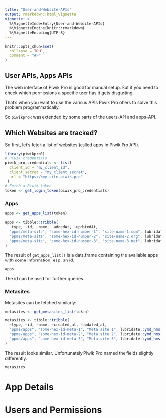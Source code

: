 ```yaml
---
title: "User-and-Website-APIs"
output: rmarkdown::html_vignette
vignette: >
  %\VignetteIndexEntry{User-and-Website-APIs}
  %\VignetteEngine{knitr::rmarkdown}
  %\VignetteEncoding{UTF-8}
---
```


```r
knitr::opts_chunk$set(
  collapse = TRUE,
  comment = "#>"
)
```

## User APIs, Apps APIs

The web interface of Piwik Pro is good for manual setup. But if you need to check
which permissions a specific user has it gets disgusting.

That's when you want to use the various APIs Piwik Pro offers to solve this 
problem programmatically. 

So `piwikproR` was extended by some parts of the users-API and apps-API.

## Which Websites are tracked?

So first, let's fetch a list of websites (called apps in Piwik Pro API).

```r
library(piwikproR)
# Piwik credentials
piwik_pro_credentials <- list(
  client_id = "my_client_id",
  client_secret = "my_client_secret",
  url = "https://my_site.piwik.pro"
 )
# Fetch a Piwik token
token <- get_login_token(piwik_pro_credentials)
```

### Apps

```r
apps <- get_apps_list(token) 
```

```r
apps <- tibble::tribble(
  ~type, ~id, ~name, ~addedAt, ~updatedAt,
  "ppms/meta-site", "some-hex-id-number-1", "site-name-1.com", lubridate::ymd_hms("2022-01-02 08:10:20"), lubridate::ymd_hms("2022-01-04 10:08:10"),
  "ppms/meta-site", "some-hex-id-number-2", "site-name-2.org", lubridate::ymd_hms("2022-02-02 08:10:20"), lubridate::ymd_hms("2022-02-04 10:08:10"),
  "ppms/meta-site", "some-hex-id-number-3", "site-name-3.net", lubridate::ymd_hms("2022-03-02 08:10:20"), lubridate::ymd_hms("2022-03-04 10:08:10")
)
```

The result of `get_apps_list()` is a data.frame containing the available
apps with some information, esp. an id.

```r
apps
```

The id can be used for further queries.

### Metasites

Metasites can be fetched similarly:

```r
metasites <- get_metasites_list(token)
```

```r
metasites <- tibble::tribble(
  ~type, ~id, ~name, ~created_at, ~updated_at,
  "ppms/apps", "some-hex-id-meta-1", "Meta site 1", lubridate::ymd_hms("2022-01-02 08:10:20"), lubridate::ymd_hms("2022-01-04 10:08:10"),
  "ppms/apps", "some-hex-id-meta-2", "Meta site 2", lubridate::ymd_hms("2022-02-02 08:10:20"), lubridate::ymd_hms("2022-02-04 10:08:10"),
  "ppms/apps", "some-hex-id-meta-3", "Meta site 3", lubridate::ymd_hms("2022-03-02 08:10:20"), lubridate::ymd_hms("2022-03-04 10:08:10")
)
```

The result looks similar. Unfortunately Piwik Pro named the fields slightly differently.

```r
metasites
```
# App Details

# Users and Permissions



